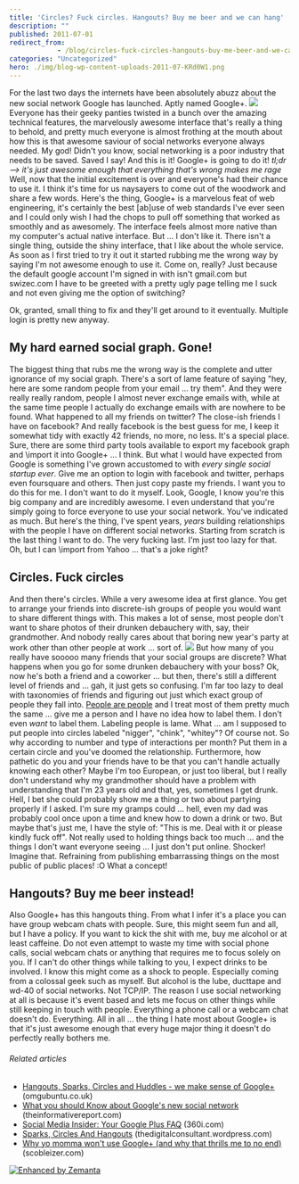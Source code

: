 ```yaml
---
title: 'Circles? Fuck circles. Hangouts? Buy me beer and we can hang'
description: ""
published: 2011-07-01
redirect_from: 
            - /blog/circles-fuck-circles-hangouts-buy-me-beer-and-we-can-hang/swizec/1889
categories: "Uncategorized"
hero: ./img/blog-wp-content-uploads-2011-07-KRd0W1.png
---
```

For the last two days the internets have been absolutely abuzz about the new social network Google has launched. Aptly named Google+. ![](./img/blog-wp-content-uploads-2011-07-KRd0W1.png) Everyone has their geeky panties twisted in a bunch over the amazing technical features, the marvelously awesome interface that&#x27;s really a thing to behold, and pretty much everyone is almost frothing at the mouth about how this is that awesome saviour of social networks everyone always needed. My god! Didn&#x27;t you know, social networking is a poor industry that needs to be saved. Saved I say! And this is it! Google+ is going to do it! _tl;dr --&gt; it&#x27;s just awesome enough that everything that&#x27;s wrong makes me rage_ Well, now that the initial excitement is over and everyone&#x27;s had their chance to use it. I think it&#x27;s time for us naysayers to come out of the woodwork and share a few words. Here&#x27;s the thing, Google+ is a marvelous feat of web engineering, it&#x27;s certainly the best \[ab]use of web standards I&#x27;ve ever seen and I could only wish I had the chops to pull off something that worked as smoothly and as awesomely. The interface feels almost more native than my computer&#x27;s actual native interface. But ... I don&#x27;t like it. There isn&#x27;t a single thing, outside the shiny interface, that I like about the whole service. As soon as I first tried to try it out it started rubbing me the wrong way by saying I&#x27;m not awesome enough to use it. Come on, really? Just because the default google account I&#x27;m signed in with isn&#x27;t gmail.com but swizec.com I have to be greeted with a pretty ugly page telling me I suck and not even giving me the option of switching?

<!--more-->

Ok, granted, small thing to fix and they&#x27;ll get around to it eventually. Multiple login is pretty new anyway.

## My hard earned social graph. Gone!

The biggest thing that rubs me the wrong way is the complete and utter ignorance of my social graph. There&#x27;s a sort of lame feature of saying &quot;hey, here are some random people from your email ... try them&quot;. And they were really really random, people I almost never exchange emails with, while at the same time people I actually do exchange emails with are nowhere to be found. What happened to all my friends on twitter? The close-ish friends I have on facebook? And really facebook is the best guess for me, I keep it somewhat tidy with exactly 42 friends, no more, no less. It&#x27;s a special place. Sure, there are some third party tools available to export my facebook graph and \\import it into Google+ ... I think. But what I would have expected from Google is something I&#x27;ve grown accustomed to with _every single social startup ever_. Give me an option to login with facebook and twitter, perhaps even foursquare and others. Then just copy paste my friends. I want you to do this for me. I don&#x27;t want to do it myself. Look, Google, I know you&#x27;re this big company and are incredibly awesome. I even understand that you&#x27;re simply going to force everyone to use your social network. You&#x27;ve indicated as much. But here&#x27;s the thing, I&#x27;ve spent years, _years_ building relationships with the people I have on different social networks. Starting from scratch is the last thing I want to do. The very fucking last. I&#x27;m just too lazy for that. Oh, but I can \\import from Yahoo ... that&#x27;s a joke right?

## Circles. Fuck circles

And then there&#x27;s circles. While a very awesome idea at first glance. You get to arrange your friends into discrete-ish groups of people you would want to share different things with. This makes a lot of sense, most people don&#x27;t want to share photos of their drunken debauchery with, say, their grandmother. And nobody really cares about that boring new year&#x27;s party at work other than other people at work ... sort of. ![](./img/blog-wp-content-uploads-2011-07-hfzUX.jpg) But how many of you really have sooooo many friends that your social groups are discrete? What happens when you go for some drunken debauchery with your boss? Ok, now he&#x27;s both a friend and a coworker ... but then, there&#x27;s still a different level of friends and ... gah, it just gets so confusing. I&#x27;m far too lazy to deal with taxonomies of friends and figuring out just which exact group of people they fall into. [People are people](http://www.youtube.com/watch?v=59LXx_eyIVQ "RuPaul People Are People") and I treat most of them pretty much the same ... give me a person and I have no idea how to label them. I don&#x27;t even _want_ to label them. Labeling people is lame. What ... am I supposed to put people into circles labeled &quot;nigger&quot;, &quot;chink&quot;, &quot;whitey&quot;? Of course not. So why according to number and type of interactions per month? Put them in a certain circle and you&#x27;ve doomed the relationship. Furthermore, how pathetic do you and your friends have to be that you can&#x27;t handle actually knowing each other? Maybe I&#x27;m too European, or just too liberal, but I really don&#x27;t understand why my grandmother should have a problem with understanding that I&#x27;m 23 years old and that, yes, sometimes I get drunk. Hell, I bet she could probably show me a thing or two about partying properly if I asked. I&#x27;m sure my gramps could ... hell, even my dad was probably cool once upon a time and knew how to down a drink or two. But maybe that&#x27;s just me, I have the style of: &quot;This is me. Deal with it or please kindly fuck off&quot;. Not really used to holding things back too much ... and the things I don&#x27;t want everyone seeing ... I just don&#x27;t put online. Shocker! Imagine that. Refraining from publishing embarrassing things on the most public of public places! :O What a concept!

## Hangouts? Buy me beer instead!

Also Google+ has this hangouts thing. From what I infer it&#x27;s a place you can have group webcam chats with people. Sure, this might seem fun and all, but I have a policy. If you want to kick the shit with me, buy me alcohol or at least caffeine. Do not even attempt to waste my time with social phone calls, social webcam chats or anything that requires me to focus solely on you. If I can&#x27;t do other things while talking to you, I expect drinks to be involved. I know this might come as a shock to people. Especially coming from a colossal geek such as myself. But alcohol is the lube, ducttape and wd-40 of social networks. Not TCP/IP. The reason I use social networking at all is because it&#x27;s event based and lets me focus on other things while still keeping in touch with people. Everything a phone call or a webcam chat doesn&#x27;t do. Everything. All in all ... the thing I hate most about Google+ is that it&#x27;s just awesome enough that every huge major thing it doesn&#x27;t do perfectly really bothers me.

###### Related articles

- [Hangouts, Sparks, Circles and Huddles - we make sense of Google+](http://www.omgubuntu.co.uk/2011/06/googleplus/) (omgubuntu.co.uk)
- [What you should Know about Google&#x27;s new social network](http://theinformativereport.com/2011/07/01/what-you-should-know-about-googles-new-social-network/) (theinformativereport.com)
- [Social Media Insider: Your Google Plus FAQ](http://blog.360i.com/social-media/google-plus-faq) (360i.com)
- [Sparks, Circles And Hangouts](http://thedigitalconsultant.wordpress.com/2011/06/29/sparks-circles-and-hangouts/) (thedigitalconsultant.wordpress.com)
- [Why yo momma won&#x27;t use Google+ (and why that thrills me to no end)](http://scobleizer.com/2011/07/01/why-yo-momma-wont-use-google-and-why-that-thrills-me-to-no-end/) (scobleizer.com)

[![Enhanced by Zemanta](http://img.zemanta.com/zemified_e.png?x-id=745658ef-f771-4515-9a98-4cf2885eb160)](http://www.zemanta.com/ "Enhanced by Zemanta")